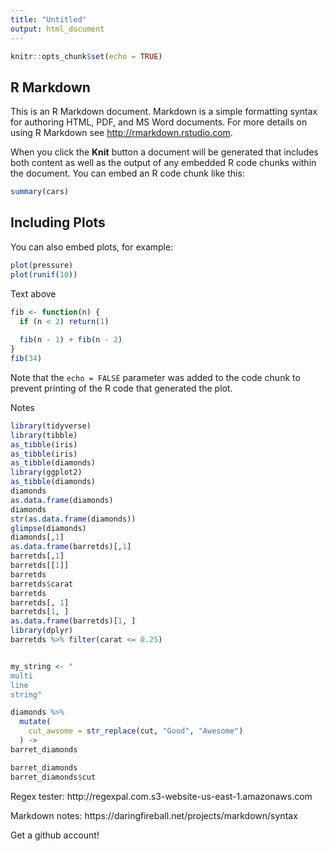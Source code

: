 ```yaml
---
title: "Untitled"
output: html_document
---
```


```r
knitr::opts_chunk$set(echo = TRUE)
```

## R Markdown

This is an R Markdown document. Markdown is a simple formatting syntax for authoring HTML, PDF, and MS Word documents. For more details on using R Markdown see <http://rmarkdown.rstudio.com>.

When you click the **Knit** button a document will be generated that includes both content as well as the output of any embedded R code chunks within the document. You can embed an R code chunk like this:

```r
summary(cars)
```

## Including Plots

You can also embed plots, for example:

```r
plot(pressure)
plot(runif(10))
```

Text above
```r
fib <- function(n) {
  if (n < 2) return(1)
  
  fib(n - 1) + fib(n - 2)
}
fib(34)
```

Note that the `echo = FALSE` parameter was added to the code chunk to prevent printing of the R code that generated the plot.


Notes

```r
library(tidyverse)
library(tibble)
as_tibble(iris)
as_tibble(iris)
as_tibble(diamonds)
library(ggplot2)
as_tibble(diamonds)
diamonds
as.data.frame(diamonds)
diamonds
str(as.data.frame(diamonds))
glimpse(diamonds)
diamonds[,1]
as.data.frame(barretds)[,1]
barretds[,1]
barretds[[1]]
barretds
barretds$carat
barretds
barretds[, 1]
barretds[1, ]
as.data.frame(barretds)[1, ]
library(dplyr)
barretds %>% filter(carat <= 0.25)


my_string <- "
multi
line
string"
```



```r
diamonds %>%
  mutate(
    cut_awsome = str_replace(cut, "Good", "Awesome")
  ) ->
barret_diamonds

barret_diamonds
barret_diamonds$cut
```


Regex tester: http://regexpal.com.s3-website-us-east-1.amazonaws.com

Markdown notes: https://daringfireball.net/projects/markdown/syntax

Get a github account!

